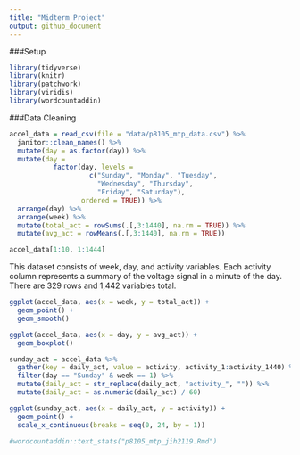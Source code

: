 ```yaml
---
title: "Midterm Project"
output: github_document
---
```


###Setup

```r
library(tidyverse)
library(knitr)
library(patchwork)
library(viridis)
library(wordcountaddin)
```

###Data Cleaning

```r
accel_data = read_csv(file = "data/p8105_mtp_data.csv") %>% 
  janitor::clean_names() %>% 
  mutate(day = as.factor(day)) %>% 
  mutate(day = 
           factor(day, levels = 
                    c("Sunday", "Monday", "Tuesday", 
                      "Wednesday", "Thursday",
                      "Friday", "Saturday"), 
                  ordered = TRUE)) %>% 
  arrange(day) %>% 
  arrange(week) %>% 
  mutate(total_act = rowSums(.[,3:1440], na.rm = TRUE)) %>% 
  mutate(avg_act = rowMeans(.[,3:1440], na.rm = TRUE))

accel_data[1:10, 1:1444]
```

This dataset consists of week, day, and activity variables. Each activity column represents a summary of the voltage signal in a minute of the day. There are 329 rows and 1,442 variables total.

```r
ggplot(accel_data, aes(x = week, y = total_act)) +  
  geom_point() +
  geom_smooth()
```

```r
ggplot(accel_data, aes(x = day, y = avg_act)) +  
  geom_boxplot()
```

```r
sunday_act = accel_data %>% 
  gather(key = daily_act, value = activity, activity_1:activity_1440) %>% 
  filter(day == "Sunday" & week == 1) %>% 
  mutate(daily_act = str_replace(daily_act, "activity_", "")) %>% 
  mutate(daily_act = as.numeric(daily_act) / 60)

ggplot(sunday_act, aes(x = daily_act, y = activity)) +
  geom_point() +
  scale_x_continuous(breaks = seq(0, 24, by = 1))
```


```r
#wordcountaddin::text_stats("p8105_mtp_jih2119.Rmd")
```


